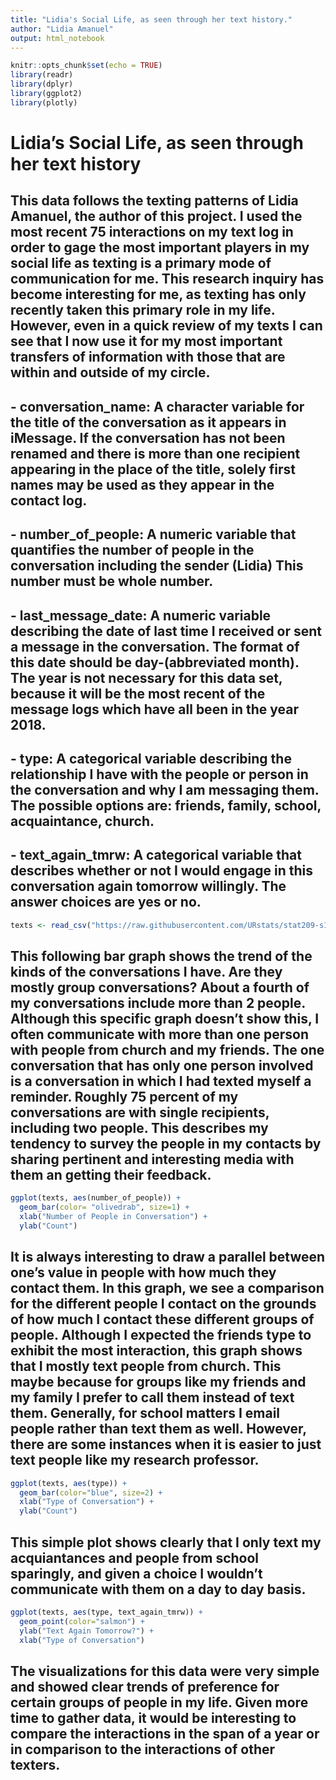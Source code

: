 ---
title: "Lidia's Social Life, as seen through her text history."
author: "Lidia Amanuel"
output: html_notebook
---

```{r setup, include=FALSE, message=FALSE, warning=FALSE}
knitr::opts_chunk$set(echo = TRUE)
library(readr)
library(dplyr)
library(ggplot2)
library(plotly)
```

# Lidia's Social Life, as seen through her text history

## This data follows the texting patterns of Lidia Amanuel, the author of this project.  I used the most recent 75 interactions on my text log in order to gage the most important players in my social life as texting is a primary mode of communication for me. This research inquiry has become interesting for me, as texting has only recently taken this primary role in my life. However, even in a quick review of my texts I can see that I now use it for my most important transfers of information with those that are within and outside of my circle. 


## - **conversation_name**: A character variable for the title of the conversation as it appears in iMessage. If the conversation has not been renamed and there is more than one recipient appearing in the place of the title, solely first names may be used as they appear in the contact log.
## - **number_of_people**: A numeric variable that quantifies the number of people in the conversation including the sender (Lidia) This number must be whole number.
## - **last_message_date**: A numeric variable describing the date of last time I received or sent a message in the conversation. The format of this date should be day-(abbreviated month). The year is not necessary for this data set, because it will be the most recent of the message logs which have all been in the year 2018.
## - **type**: A categorical variable describing the relationship I have with the people or person in the conversation and why I am messaging them. The possible options are: friends, family, school, acquaintance, church.
## - **text_again_tmrw**: A categorical variable that describes whether or not I would engage in this conversation again tomorrow willingly. The answer choices are yes or no.


```{r}
texts <- read_csv("https://raw.githubusercontent.com/URstats/stat209-s18-Lidia-Amanuel/master/texts.csv")
```

## This following bar graph shows the trend of the kinds of the conversations I have. Are they mostly group conversations? About a fourth of my conversations include more than 2 people. Although this specific graph doesn't show this, I often communicate with more than one person with people from church and my friends. The one conversation that has only one person involved is a conversation in which I had texted myself a reminder. Roughly 75 percent  of my conversations are with single recipients, including two people. This describes my tendency to survey the people in my contacts by sharing pertinent and interesting media with them an getting their feedback.


```{r, echo=FALSE}
ggplot(texts, aes(number_of_people)) +
  geom_bar(color= "olivedrab", size=1) +
  xlab("Number of People in Conversation") +
  ylab("Count")
```

## It is always interesting to draw a parallel between one's value in people with how much they contact them. In this graph, we see a comparison for the different people I contact on the grounds of how much I contact these different groups of people. Although I expected the friends type to exhibit the most interaction, this graph shows that I mostly text people from church. This maybe because for groups like my friends and my family I prefer to call them instead of text them. Generally, for school matters I email people rather than text them as well. However, there are some instances when it is easier to just text people like my research professor. 


```{r, echo=FALSE}
ggplot(texts, aes(type)) +
  geom_bar(color="blue", size=2) +
  xlab("Type of Conversation") +
  ylab("Count")
```



## This simple plot shows clearly that I only text my acquiantances and people from school sparingly, and given a choice I wouldn't communicate with them on a day to day basis.

```{r, echo=FALSE}
ggplot(texts, aes(type, text_again_tmrw)) +
  geom_point(color="salmon") +
  ylab("Text Again Tomorrow?") +
  xlab("Type of Conversation")
```


## The visualizations for this data were very simple and showed clear trends of preference for certain groups of people in my life. Given more time to gather data, it would be interesting to compare the interactions in the span of a year or in comparison to the interactions of other texters. 




